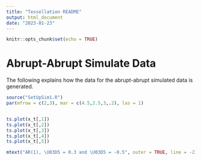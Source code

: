 ```yaml
---
title: "Tessellation README"
output: html_document
date: "2023-01-23"
---
```


```r
knitr::opts_chunk$set(echo = TRUE)
```

# Abrupt-Abrupt Simulate Data

The following explains how the data for the abrupt-abrupt simulated data is generated. 

```r
source("SetUpSim1.R")
par(mfrow = c(2,3), mar = c(4.5,2.5,3,.2), las = 1)


ts.plot(x_t[,1])
ts.plot(x_t[,2])
ts.plot(x_t[,3])
ts.plot(x_t[,4])
ts.plot(x_t[,5])

mtext("AR(1), \U03D5 = 0.3 and \U03D5 = -0.5", outer = TRUE, line = -2)

```